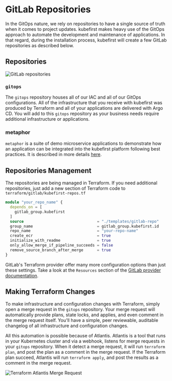 # GitLab Repositories

In the GitOps nature, we rely on repositories to have a single source of truth when it comes to project updates. kubefirst makes heavy use of the GitOps approach to automate the development and maintenance of applications. In that regard, during the installation process, kubefirst will create a few GitLab repositories as described below.

## Repositories

![GitLab repositories](../../../img/common/gitlab/repositories.png)

### `gitops`

The `gitops` repository houses all of our IAC and all of our GitOps configurations. All of the infrastructure that you receive with kubefirst was produced by Terraform and all of your applications are delivered with Argo CD. You will add to this `gitops` repository as your business needs require additional infrastructure or applications.

### metaphor

`metaphor` is a suite of demo microservice applications to demonstrate how an application can be integrated into the kubefirst platform following best practices. It is described in more details [here](../../common/metaphor.mdx).

## Repositories Management

The repositories are being managed in Terraform. If you need additional repositories, just add a new section of Terraform code to `terraform/gitlab/kubefirst-repos.tf`

```terraform
module "your_repo_name" {
  depends_on = [
    gitlab_group.kubefirst
  ]
  source                                = "./templates/gitlab-repo"
  group_name                            = gitlab_group.kubefirst.id
  repo_name                             = "your-repo-name"
  create_ecr                            = true
  initialize_with_readme                = true
  only_allow_merge_if_pipeline_succeeds = false
  remove_source_branch_after_merge      = true
}
```

GitLab's Terraform provider offer many more configuration options than just these settings. Take a look at the `Resources` section of the [GitLab provider documentation](https://registry.terraform.io/providers/gitlabhq/gitlab/latest/docs/resources).

## Making Terraform Changes

To make infrastructure and configuration changes with Terraform, simply open a merge request in the `gitops` repository. Your merge request will automatically provide plans, state locks, and applies, and even comment in the merge request itself. You'll have a simple, peer reviewable, auditable changelog of all infrastructure and configuration changes.

All this automation is possible because of Atlantis. Atlantis is a tool that runs in your Kubernetes cluster and via a webhook, listens for merge requests in your `gitops` repository. When it detect a merge request, it will run `terraform plan`, and post the plan as a comment in the merge request. If the Terraform plan succeed, Atlantis will run `terraform apply`, and post the results as a comment in the merge request.

![Terraform Atlantis Merge Request](../../../img/common/gitlab/atlantis.png)

